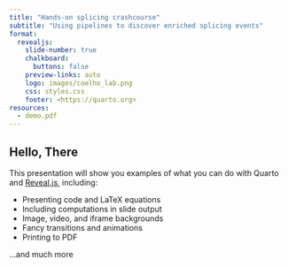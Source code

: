 ```yaml
---
title: "Hands-on splicing crashcourse"
subtitle: "Using pipelines to discover enriched splicing events"
format:
  revealjs: 
    slide-number: true
    chalkboard: 
      buttons: false
    preview-links: auto
    logo: images/coelho_lab.png
    css: styles.css
    footer: <https://quarto.org>
resources:
  - demo.pdf
---
```


## Hello, There

This presentation will show you examples of what you can do with Quarto and [Reveal.js](https://revealjs.com), including:

-   Presenting code and LaTeX equations
-   Including computations in slide output
-   Image, video, and iframe backgrounds
-   Fancy transitions and animations
-   Printing to PDF

...and much more

